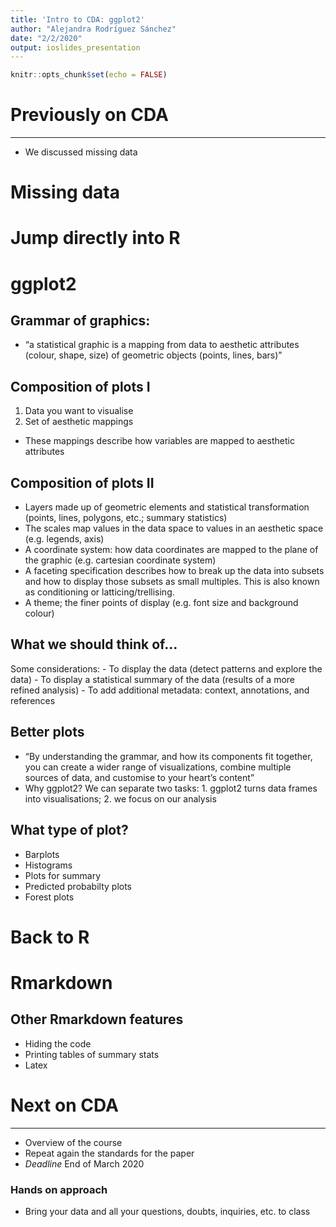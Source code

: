 ---
title: 'Intro to CDA: ggplot2'
author: "Alejandra Rodríguez Sánchez"
date: "2/2/2020"
output: ioslides_presentation
---

```{r setup, include=FALSE}
knitr::opts_chunk$set(echo = FALSE)
```

# Previously on CDA

***
- We discussed missing data

# Missing data

# Jump directly into R

# ggplot2

## Grammar of graphics: 

- "a statistical graphic is a mapping from data to aesthetic attributes (colour, shape, size) of geometric objects (points, lines, bars)"

## Composition of plots I
1. Data you want to visualise 
2. Set of aesthetic mappings 

- These mappings describe how variables are mapped to aesthetic attributes

## Composition of plots II
- Layers made up of geometric elements and statistical transformation (points, lines, polygons, etc.; summary statistics)
- The scales map values in the data space to values in an aesthetic space (e.g. legends, axis)
- A coordinate system: how data coordinates are mapped to the plane of the graphic (e.g. cartesian coordinate system)
- A faceting specification describes how to break up the data into subsets and how to display those subsets as small multiples. This is also known as conditioning or latticing/trellising.
- A theme; the finer points of display (e.g. font size and background colour)

## What we should think of...
Some considerations:
- To display the data (detect patterns and explore the data)
- To display a statistical summary of the data (results of a more refined analysis)
- To add additional metadata: context, annotations, and references

## Better plots
- "By understanding the grammar, and how its components fit together, you can create a wider range of visualizations, combine multiple sources of data, and customise to your heart’s content"
- Why ggplot2? We can separate two tasks: 1. ggplot2 turns data frames into visualisations; 2. we focus on our analysis

## What type of plot?
- Barplots
- Histograms
- Plots for summary
- Predicted probabilty plots
- Forest plots

# Back to R

# Rmarkdown

## Other Rmarkdown features
- Hiding the code
- Printing tables of summary stats
- Latex

# Next on CDA

***
- Overview of the course
- Repeat again the standards for the paper
- *Deadline* End of March 2020

### Hands on approach
- Bring your data and all your questions, doubts, inquiries, etc. to class
